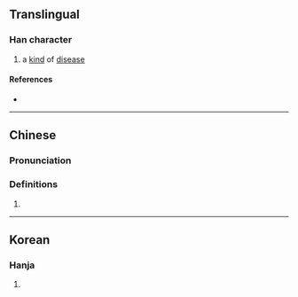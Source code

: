 {{character info/new}}
==Translingual==

===Han character===
{{Han char|rn=9|rad=人|as=06|sn=8|four=|canj=OYLC|ids=⿰[[亻]][[亦]]}}

# a [[kind]] of [[disease]]

====References====
* {{Han ref|kx=0100.200|hdz=10152.030|uh=344A|ud=13386}}

----

==Chinese==
{{zh-forms}}

===Pronunciation===
{{zh-pron
|m=yì
|c=zik6
|mc=
|oc=
|ma=
|cat=n
}}

===Definitions===
{{zh-hanzi}}

# {{rfdef|lang=zh}}

----

==Korean==

===Hanja===
{{ko-hanja|hangeul=역|rv=yeok|mr=yŏk|y=yek}}

# {{defn|lang=ko|sort=人06}}